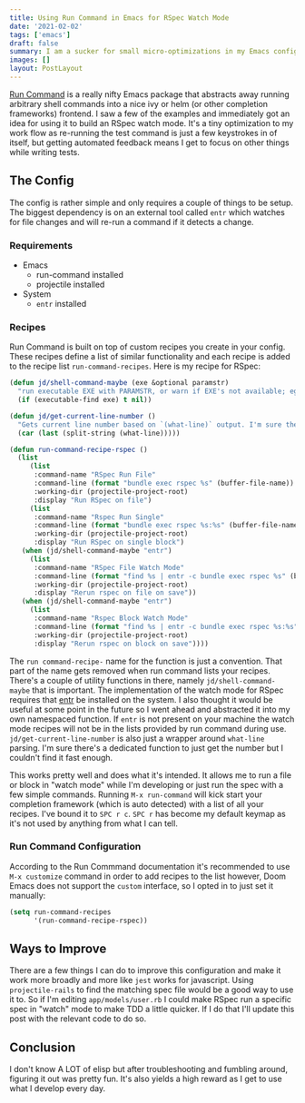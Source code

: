 ```yaml
---
title: Using Run Command in Emacs for RSpec Watch Mode
date: '2021-02-02'
tags: ['emacs']
draft: false
summary: I am a sucker for small micro-optimizations in my Emacs config. The Run Command package gives plenty of opportunity for that, while also building powerful automation opportunities. Here's the config I came up with for an RSpec watch mode.
images: []
layout: PostLayout
---
```


[Run Command](https://github.com/bard/emacs-run-command) is a really nifty Emacs package that abstracts away running arbitrary shell commands into a nice ivy or helm (or other completion frameworks) frontend. I saw a few of the examples and immediately got an idea for using it to build an RSpec watch mode. It's a tiny optimization to my work flow as re-running the test command is just a few keystrokes in of itself, but getting automated feedback means I get to focus on other things while writing tests.

## The Config
The config is rather simple and only requires a couple of things to be setup. The biggest dependency is on an external tool called `entr` which watches for file changes and will re-run a command if it detects a change.

### Requirements
- Emacs
  - run-command installed
  - projectile installed
- System
  - `entr` installed

### Recipes
Run Command is built on top of custom recipes you create in your config. These recipes define a list of similar functionality and each recipe is added to the recipe list `run-command-recipes`. Here is my recipe for RSpec:

```lisp
(defun jd/shell-command-maybe (exe &optional paramstr)
  "run executable EXE with PARAMSTR, or warn if EXE's not available; eg. (jd/shell-command-maybe \"ls\" \"-l -a\")"
  (if (executable-find exe) t nil))

(defun jd/get-current-line-number ()
  "Gets current line number based on `(what-line)` output. I'm sure there's a better way to do this but it's what I got."
  (car (last (split-string (what-line)))))

(defun run-command-recipe-rspec ()
  (list
     (list
      :command-name "RSpec Run File"
      :command-line (format "bundle exec rspec %s" (buffer-file-name))
      :working-dir (projectile-project-root)
      :display "Run RSpec on file")
     (list
      :command-name "Rspec Run Single"
      :command-line (format "bundle exec rspec %s:%s" (buffer-file-name) (jd/get-current-line-number))
      :working-dir (projectile-project-root)
      :display "Run RSpec on single block")
   (when (jd/shell-command-maybe "entr")
     (list
      :command-name "RSpec File Watch Mode"
      :command-line (format "find %s | entr -c bundle exec rspec %s" (buffer-file-name) (buffer-file-name))
      :working-dir (projectile-project-root)
      :display "Rerun rspec on file on save"))
   (when (jd/shell-command-maybe "entr")
     (list
      :command-name "Rspec Block Watch Mode"
      :command-line (format "find %s | entr -c bundle exec rspec %s:%s" (buffer-file-name) (buffer-file-name) (jd/get-current-line-number))
      :working-dir (projectile-project-root)
      :display "Rerun rspec on block on save"))))
```

The `run command-recipe-` name for the function is just a convention. That part of the name gets removed when run command lists your recipes. There's a couple of utility functions in there, namely `jd/shell-command-maybe` that is important. The implementation of the watch mode for RSpec requires that [entr](http://eradman.com/entrproject/) be installed on the system. I also thought it would be useful at some point in the future so I went ahead and abstracted it into my own namespaced function. If `entr` is not present on your machine the watch mode recipes will not be in the lists provided by run command during use. `jd/get-current-line-number` is also just a wrapper around `what-line` parsing. I'm sure there's a dedicated function to just get the number but I couldn't find it fast enough.

This works pretty well and does what it's intended. It allows me to run a file or block in "watch mode" while I'm developing or just run the spec with a few simple commands. Running `M-x run-command` will kick start your completion framework (which is auto detected) with a list of all your recipes. I've bound it to `SPC r c`. `SPC r` has become my default keymap as it's not used by anything from what I can tell. 

### Run Command Configuration
According to the Run Commmand documentation it's recommended to use `M-x customize` command in order to add recipes to the list however, Doom Emacs does not support the `custom` interface, so I opted in to just set it manually:

```lisp
(setq run-command-recipes
      '(run-command-recipe-rspec))
```

## Ways to Improve
There are a few things I can do to improve this configuration and make it work more broadly and more like `jest` works for javascript. Using `projectile-rails` to find the matching spec file would be a good way to use it to. So if I'm editing `app/models/user.rb` I could make RSpec run a specific spec in "watch" mode to make TDD a little quicker. If I do that I'll update this post with the relevant code to do so.

## Conclusion
I don't know A LOT of elisp but after troubleshooting and fumbling around, figuring it out was pretty fun. It's also yields a high reward as I get to use what I develop every day. 
